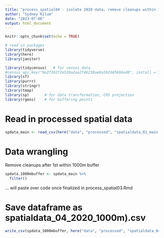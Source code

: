 ```yaml
---
title: "process_spatial04 - isolate 2020 data, remove cleanups within 1000m buffer"
author: "Sydney Rilum"
date: "2023-07-06"
output: html_document
---
```


```r
knitr::opts_chunk$set(echo = TRUE)

# read in packages
library(tidyverse)
library(here)
library(janitor)

library(tidycensus)   # for census data
#census_api_key("9e2f392f2e528a2aa2f46238ae0a192d45b96ad8", install = TRUE) # only need to run this code once
library(sf)
library(purrr)
library(stringr)
library(tmap)
library(sp)       # for data transformation, CRS projection
library(rgeos)    # for buffering points
```

# Read in processed spatial data
```r
spdata_main <- read_csv(here("data", "processed", "spatialdata_01_main.csv"))
```

# Data wrangling

Remove cleanups after 1st within 1000m buffer

```r
spdata_1000mbuffer <- spdata_main %>% 
  filter()
```




... will paste over code once finalized in process_spatial03.Rmd






# Save dataframe as spatialdata_04_2020_1000m).csv
```r
write_csv(spdata_1000mbuffer, here("data", "processed", "spatialdata_04_2020_1000m.csv"))
```
